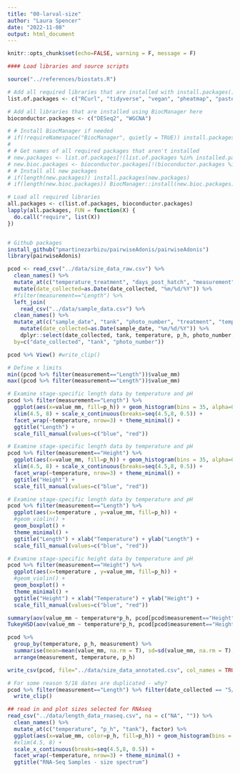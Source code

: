 ```yaml
---
title: "00-larval-size"
author: "Laura Spencer"
date: "2022-11-08"
output: html_document
---
```



```r
knitr::opts_chunk$set(echo=FALSE, warning = F, message = F)
```

```r
#### Load libraries and source scripts 

source("../references/biostats.R")

# Add all required libraries that are installed with install.packages() here
list.of.packages <- c("RCurl", "tidyverse", "vegan", "pheatmap", "pastecs", "factoextra", "FactoMineR", "RColorBrewer", "tibble", "reshape2", "plotly", "cowplot", "clipr", "janitor", "ggpubr", "forcats", "apeglm", "car", "vsn", "devtools", "grid", "gridGraphics", "Rfast", "dendextend", "RColorBrewer", "scales", "VennDiagram")

# Add all libraries that are installed using BiocManager here
bioconductor.packages <- c("DESeq2", "WGCNA")

# # Install BiocManager if needed
# if(!requireNamespace("BiocManager", quietly = TRUE)) install.packages("BiocManager")
# 
# # Get names of all required packages that aren't installed
# new.packages <- list.of.packages[!(list.of.packages %in% installed.packages()[, "Package"])]
# new.bioc.packages <- bioconductor.packages[!(bioconductor.packages %in% installed.packages()[, "Package"])]
# # Install all new packages
# if(length(new.packages)) install.packages(new.packages)
# if(length(new.bioc.packages)) BiocManager::install(new.bioc.packages)

# Load all required libraries
all.packages <- c(list.of.packages, bioconductor.packages)
lapply(all.packages, FUN = function(X) {
  do.call("require", list(X))
})


# Github packages 
install_github("pmartinezarbizu/pairwiseAdonis/pairwiseAdonis")
library(pairwiseAdonis)
```

```r
pcod <- read_csv("../data/size_data_raw.csv") %>%
  clean_names() %>%
  mutate_at(c("temperature_treatment", "days_post_hatch", "measurement", "tank", "photo_number"), factor) %>%
  mutate(date_collected=as.Date(date_collected, "%m/%d/%Y")) %>% 
  #filter(measurement=="Length") %>%
  left_join(
    read_csv("../data/sample_data.csv") %>%
  clean_names() %>%
  mutate_at(c("sample_date", "tank", "photo_number", "treatment", "temperature", "p_h"), factor) %>%
    mutate(date_collected=as.Date(sample_date, "%m/%d/%Y")) %>% 
    dplyr::select(date_collected, tank, temperature, p_h, photo_number, vial), 
  by=c("date_collected", "tank", "photo_number"))

pcod %>% View() #write_clip()
```

```r
# Define x limits 
min((pcod %>% filter(measurement=="Length"))$value_mm)
max((pcod %>% filter(measurement=="Length"))$value_mm)

# Examine stage-specific length data by temperature and pH 
pcod %>% filter(measurement=="Length") %>% 
  ggplot(aes(x=value_mm, fill=p_h)) + geom_histogram(bins = 35, alpha=0.5, position="dodge") + 
  xlim(4.5, 8) + scale_x_continuous(breaks=seq(4.5,8, 0.5)) + 
  facet_wrap(~temperature, nrow=3) + theme_minimal() + 
  ggtitle("Length") + 
  scale_fill_manual(values=c("blue", "red"))

# Examine stage-specific length data by temperature and pH 
pcod %>% filter(measurement=="Height") %>% 
  ggplot(aes(x=value_mm, fill=p_h)) + geom_histogram(bins = 35, alpha=0.5, position="dodge") + 
  xlim(4.5, 8) + scale_x_continuous(breaks=seq(4.5,8, 0.5)) + 
  facet_wrap(~temperature, nrow=3) + theme_minimal() + 
  ggtitle("Height") + 
  scale_fill_manual(values=c("blue", "red"))
```
```r
# Examine stage-specific length data by temperature and pH 
pcod %>% filter(measurement=="Length") %>% 
  ggplot(aes(x=temperature , y=value_mm, fill=p_h)) + 
  #geom_violin() + 
  geom_boxplot() +
  theme_minimal() + 
  ggtitle("Length") + xlab("Temperature") + ylab("Length") +
  scale_fill_manual(values=c("blue", "red"))

# Examine stage-specific height data by temperature and pH 
pcod %>% filter(measurement=="Height") %>% 
  ggplot(aes(x=temperature , y=value_mm, fill=p_h)) + 
  #geom_violin() + 
  geom_boxplot() +
  theme_minimal() + 
  ggtitle("Height") + xlab("Temperature") + ylab("Height") +
  scale_fill_manual(values=c("blue", "red"))
```

```r
summary(aov(value_mm ~ temperature*p_h, pcod[pcod$measurement=="Height",]))
TukeyHSD(aov(value_mm ~ temperature*p_h, pcod[pcod$measurement=="Height",]))
```

```r
pcod %>% 
  group_by(temperature, p_h, measurement) %>%
  summarise(mean=mean(value_mm, na.rm = T), sd=sd(value_mm, na.rm = T), min=min(value_mm), max=max(value_mm)) %>% 
  arrange(measurement, temperature, p_h)

write_csv(pcod, file="../data/size_data_annotated.csv", col_names = TRUE)

# For some reason 5/16 dates are duplicated - why?
pcod %>% filter(measurement=="Length") %>% filter(date_collected == "5/16/22") %>% 
  write_clip()
```

```r
## read in and plot sizes selected for RNAseq 
read_csv("../data/length_data_rnaseq.csv", na = c("NA", "")) %>%
  clean_names() %>%
  mutate_at(c("temperature", "p_h", "tank"), factor) %>% 
  ggplot(aes(x=value_mm, color=p_h, fill=p_h)) + geom_histogram(bins = 25, alpha=0.5, position="dodge") + 
  #xlim(4.5, 8) + 
  scale_x_continuous(breaks=seq(4.5,8, 0.5)) + 
  facet_wrap(~temperature, nrow=3) + theme_minimal() + 
  ggtitle("RNA-Seq Samples - size spectrum")

```


